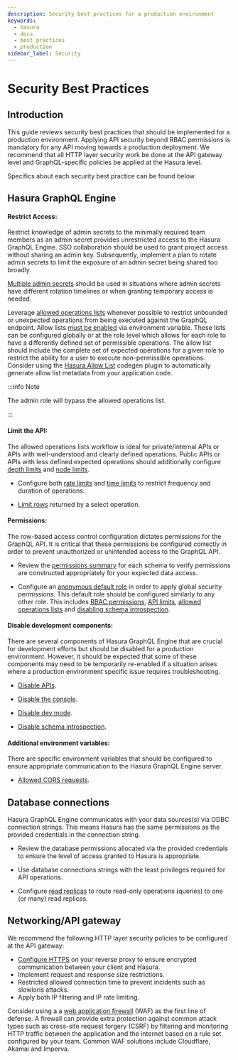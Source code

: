 ```yaml
---
description: Security best practices for a production environment
keywords:
  - hasura
  - docs
  - best practices
  - production
sidebar_label: Security
---
```



# Security Best Practices

## Introduction
This guide reviews security best practices that should be implemented for a production environment. Applying API security beyond RBAC permissions is mandatory for any API moving towards a production deployment. We recommend that all HTTP layer security work be done at the API gateway level and GraphQL-specific policies be applied at the Hasura level.  

<Thumbnail
  src='/img/guides/best-practices-security-apihasura-diagram.png'
  alt='Hasura/API security architecture'
  width='900px'
  className='no-shadow'
/>

Specifics about each security best practice can be found below.

## Hasura GraphQL Engine

#### Restrict Access:
Restrict knowledge of admin secrets to the minimally required team members as an admin secret provides unrestricted access to the Hasura GraphQL Engine.  SSO collaboration should be used to grant project access without sharing an admin key.  Subsequently, implement a plan to rotate admin secrets to limit the exposure of an admin secret being shared too broadly.

[Multiple admin secrets](https://hasura.io/docs/latest/security/multiple-admin-secrets/) should be used in situations where admin secrets have different rotation timelines or when granting temporary access is needed.

Leverage [allowed operations lists](https://www.graphql-code-generator.com/plugins/other/hasura-allow-list) whenever possible to restrict unbounded or unexpected operations from being executed against the GraphQL endpoint.  Allow lists [must be enabled](https://hasura.io/docs/latest/security/allow-list/#enable-allow-list) via environment variable.  These lists can be configured globally or at the role level which allows for each role to have a differently defined set of permissible operations. The allow list should include the complete set of expected operations for a given role to restrict the ability for a user to execute non-permissible operations. Consider using the [Hasura Allow List](https://www.graphql-code-generator.com/plugins/other/hasura-allow-list) codegen plugin to automatically generate allow list metadata from your application code.

:::info Note

The admin role will bypass the allowed operations list.

:::

#### Limit the API:

The allowed operations lists workflow is ideal for private/internal APIs or APIs with well-understood and clearly defined operations.  Public APIs or APIs with less defined expected operations should additionally configure [depth limits](https://hasura.io/docs/latest/security/api-limits/#depth-limits) and [node limits](https://hasura.io/docs/latest/security/api-limits/#node-limits).

- Configure both [rate limits](https://hasura.io/docs/latest/security/api-limits/#rate-limits) and [time limits](https://hasura.io/docs/latest/security/api-limits/#time-limits) to restrict frequency and duration of operations.

- [Limit rows](https://hasura.io/docs/latest/auth/authorization/permission-rules/#limit-rows-permissions) returned by a select operation.

#### Permissions:

The row-based access control configuration dictates permissions for the GraphQL API.  It is critical that these permissions be configured correctly in order to prevent unauthorized or unintended access to the GraphQL API.

- Review the [permissions summary](https://hasura.io/docs/latest/deployment/production-checklist/#review-the-summary) for each schema to verify permissions are constructed appropriately for your expected data access.

- Configure an [anonymous default role](https://hasura.io/docs/latest/auth/authorization/common-roles-auth-examples/#anonymous-users-example) in order to apply global security permissions.  This default role should be configured similarly to any other role.  This includes [RBAC permissions](https://hasura.io/docs/latest/auth/authorization/basics/), [API limits](https://hasura.io/docs/latest/security/api-limits/), [allowed operations lists](https://www.graphql-code-generator.com/plugins/other/hasura-allow-list) and [disabling schema introspection](https://hasura.io/docs/latest/security/disable-graphql-introspection/).

#### Disable development components:

There are several components of Hasura GraphQL Engine that are crucial for development efforts but should be disabled for a production environment.  However, it should be expected that some of these components may need to be temporarily re-enabled if a situation arises where a production environment specific issue requires troubleshooting.

- [Disable APIs](https://hasura.io/docs/latest/deployment/production-checklist/#disable-apis).

- [Disable the console](https://hasura.io/docs/latest/deployment/production-checklist/#disable-console).

- [Disable dev mode](https://hasura.io/docs/latest/deployment/production-checklist/#disable-dev-mode).

- [Disable schema introspection](https://hasura.io/docs/latest/security/disable-graphql-introspection/).

#### Additional environment variables:

There are specific environment variables that should be configured to ensure appropriate communication to the Hasura GraphQL Engine server.

- [Allowed CORS requests](https://hasura.io/docs/latest/deployment/graphql-engine-flags/config-examples/#configure-cors).

## Database connections

Hasura GraphQL Engine communicates with your data sources(s) via ODBC connection strings.  This means Hasura has the same permissions as the provided credentials in the connection string.

- Review the database permissions allocated via the provided credentials to ensure the level of access granted to Hasura is appropriate.

- Use database connections strings with the least privileges required for API operations.

- Configure [read replicas](https://hasura.io/docs/latest/databases/connect-db/read-replicas/) to route read-only operations (queries) to one (or many) read replicas.

## Networking/API gateway

We recommend the following HTTP layer security policies to be configured at the API gateway:
- [Configure HTTPS](https://hasura.io/docs/latest/deployment/enable-https/) on your reverse proxy to ensure encrypted communication between your client and Hasura.
- Implement request and response size restrictions.
- Restricted allowed connection time to prevent incidents such as slowloris attacks.
- Apply both IP filtering and IP rate limiting.

Consider using a a [web application firewall](https://www.cloudflare.com/learning/ddos/glossary/web-application-firewall-waf/) (WAF) as the first line of defense. A firewall can provide extra protection against common attack types such as cross-site request forgery (CSRF) by filtering and monitoring HTTP traffic between the application and the internet based on a rule set configured by your team.  Common WAF solutions include Cloudflare, Akamai and Imperva.
